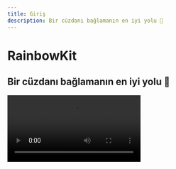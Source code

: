 ```yaml
---
title: Giriş
description: Bir cüzdanı bağlamanın en iyi yolu 🌈
---
```


# RainbowKit

## Bir cüzdanı bağlamanın en iyi yolu 🌈

<Video src="https://res.cloudinary.com/rainbowme/video/upload/s--aTmEjSrr--/f_auto:video,q_auto/v1/rainbowkit/site-assets/rainbowkit-video-cutdown-edit_gy0q16" />

RainbowKit, Dapp'ınıza cüzdan bağlantısı eklemeyi kolaylaştıran bir [React](https://reactjs.org/) kütüphanesidir. Anlaşılır, duyarlı ve özelleştirilebilir.

### Özellikler

#### Cüzdan yönetimi

Dapp'ınız için hazır cüzdan yönetimi. Cüzdanların bağlantısını ve bağlantısının kesilmesini yönetmenin yanı sıra, RainbowKit çok sayıda cüzdanı destekler, bağlantı zincirlerini değiştirir, adresleri ENS'ye çözer, bakiyeyi gösterir ve çok daha fazlasını yapar!

#### Özelleştirilebilir

RainbowKit UI'yi markanıza uyacak şekilde ayarlayabilirsiniz. Birkaç önceden tanımlanmış vurgu rengi ve kenar yarıçapı konfigürasyonlarından seçim yapabilirsiniz. Daha ileri düzey kullanım durumları için, tamamen özelleştirilebilir bir tema sağlayabilir, kendi düğmenizi oluşturabilir ve belirli özellikleri atlayabilirsiniz. Karanlık mod dahil.

#### Endüstri standartları

Çoğu ürünle daha iyi uyumluluk için, [viem](https://viem.sh) ve [wagmi](https://wagmi.sh/) — alanında en yaygın kullanılan kütüphanelere güveniyoruz.

EIP-1193 ve EIP-6963 gibi cüzdan standartları kutudan çıkar çıkmaz desteklenmektedir, bu da tarayıcı cüzdanı kullanıcılarının cüzdanlarını dApp'inize sorunsuz bir şekilde bağlamalarını her zamankinden daha kolay hale getirir.

### Topluluk

Topluluğun RainbowKit'i benimseme, sorunları belirtme ve geri bildirim sağlama konusunda heyecanlıyız. Bir özellik isteği, hata raporu veya sergileyecek bir proje olup olmadığına bakılmaksızın, lütfen katılın!

- Bir [issue] oluşturun (https://github.com/rainbow-me/rainbowkit/issues)
- Takip edin [Twitter](https://twitter.com/rainbowdotme)
- Paylaşın [feedback](https://github.com/rainbow-me/rainbowkit/discussions/new?category=feedback)
- Deneyin [Codesandbox](https://codesandbox.io/p/sandbox/github/rainbow-me/rainbowkit/tree/main/examples/with-next)
